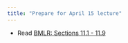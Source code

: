 ```yaml
---
title: "Prepare for April 15 lecture"
---
```


-   Read [BMLR: Sections 11.1 - 11.9](https://bookdown.org/roback/bookdown-BeyondMLR/ch-GLMM.html)
